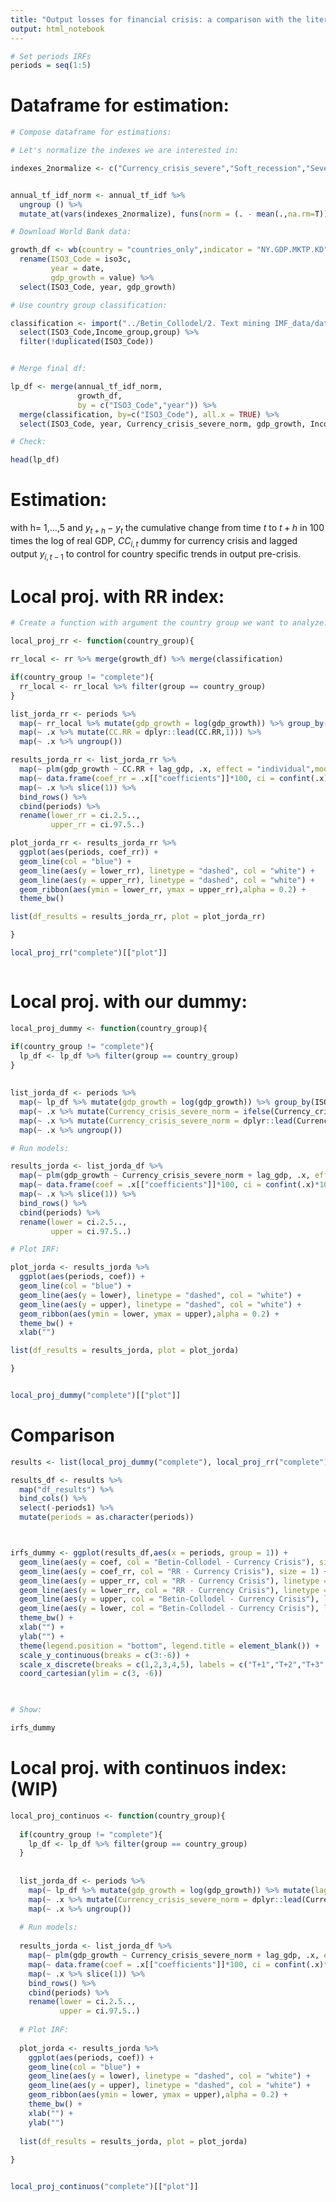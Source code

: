 ```yaml
---
title: "Output losses for financial crisis: a comparison with the literature"
output: html_notebook
---
```



```r
# Set periods IRFs
periods = seq(1:5)


```


# Dataframe for estimation:
```r

# Compose dataframe for estimations:

# Let's normalize the indexes we are interested in:

indexes_2normalize <- c("Currency_crisis_severe","Soft_recession","Severe_recession")


annual_tf_idf_norm <- annual_tf_idf %>% 
  ungroup () %>%
  mutate_at(vars(indexes_2normalize), funs(norm = (. - mean(.,na.rm=T))/sd(.,na.rm=T))) 

# Download World Bank data:

growth_df <- wb(country = "countries_only",indicator = "NY.GDP.MKTP.KD",startdate = 1954, enddate = 2016) %>% 
  rename(ISO3_Code = iso3c, 
         year = date,
         gdp_growth = value) %>% 
  select(ISO3_Code, year, gdp_growth)

# Use country group classification:

classification <- import("../Betin_Collodel/2. Text mining IMF_data/datasets/comparison/other_data.RData") %>% 
  select(ISO3_Code,Income_group,group) %>% 
  filter(!duplicated(ISO3_Code))


# Merge final df:

lp_df <- merge(annual_tf_idf_norm,
               growth_df,
               by = c("ISO3_Code","year")) %>% 
  merge(classification, by=c("ISO3_Code"), all.x = TRUE) %>% 
  select(ISO3_Code, year, Currency_crisis_severe_norm, gdp_growth, Income_group, group)

# Check:

head(lp_df)


```

# Estimation:
\begin{align}
y_{i,t+h} - y_{i,t} = \alpha_i + \Lambda CC_{i,t} + y_{t-1} + e_{i,t+h}
\end{align}

with h= 1,...,5 and $y_{t+h} - y_{t}$ the cumulative change from time $t$ to $t + h$ in 100 times the log of real GDP, $CC_{i,t}$ dummy for currency crisis and lagged output $y_{i,t-1}$ to control for country specific trends in output pre-crisis.

# Local proj. with RR index:
```r

# Create a function with argument the country group we want to analyze:

local_proj_rr <- function(country_group){

rr_local <- rr %>% merge(growth_df) %>% merge(classification)

if(country_group != "complete"){
  rr_local <- rr_local %>% filter(group == country_group)
}

list_jorda_rr <- periods %>%
  map(~ rr_local %>% mutate(gdp_growth = log(gdp_growth)) %>% group_by(ISO3_Code) %>% mutate(lag_gdp = dplyr::lag(gdp_growth,1)) %>% mutate(gdp_growth = dplyr::lead(gdp_growth,.x) - gdp_growth)) %>%
  map(~ .x %>% mutate(CC.RR = dplyr::lead(CC.RR,1))) %>% 
  map(~ .x %>% ungroup())

results_jorda_rr <- list_jorda_rr %>% 
  map(~ plm(gdp_growth ~ CC.RR + lag_gdp, .x, effect = "individual",model = "within")) %>% 
  map(~ data.frame(coef_rr = .x[["coefficients"]]*100, ci = confint(.x)*100)) %>% 
  map(~ .x %>% slice(1)) %>% 
  bind_rows() %>% 
  cbind(periods) %>% 
  rename(lower_rr = ci.2.5.., 
         upper_rr = ci.97.5..)

plot_jorda_rr <- results_jorda_rr %>% 
  ggplot(aes(periods, coef_rr)) +
  geom_line(col = "blue") +
  geom_line(aes(y = lower_rr), linetype = "dashed", col = "white") +
  geom_line(aes(y = upper_rr), linetype = "dashed", col = "white") +
  geom_ribbon(aes(ymin = lower_rr, ymax = upper_rr),alpha = 0.2) +
  theme_bw() 

list(df_results = results_jorda_rr, plot = plot_jorda_rr)

}

local_proj_rr("complete")[["plot"]]



```


# Local proj. with our dummy:
```r

local_proj_dummy <- function(country_group){

if(country_group != "complete"){
  lp_df <- lp_df %>% filter(group == country_group)
}
  
  
list_jorda_df <- periods %>%
  map(~ lp_df %>% mutate(gdp_growth = log(gdp_growth)) %>% group_by(ISO3_Code) %>% mutate(lag_gdp = dplyr::lag(gdp_growth,1)) %>%  mutate(gdp_growth = dplyr::lead(gdp_growth,.x) - gdp_growth)) %>% 
  map(~ .x %>% mutate(Currency_crisis_severe_norm = ifelse(Currency_crisis_severe_norm > 0,1,0))) %>% 
  map(~ .x %>% mutate(Currency_crisis_severe_norm = dplyr::lead(Currency_crisis_severe_norm,1))) %>% 
  map(~ .x %>% ungroup())

# Run models:

results_jorda <- list_jorda_df %>% 
  map(~ plm(gdp_growth ~ Currency_crisis_severe_norm + lag_gdp, .x, effect = "individual",model = "within")) %>% 
  map(~ data.frame(coef = .x[["coefficients"]]*100, ci = confint(.x)*100)) %>% 
  map(~ .x %>% slice(1)) %>% 
  bind_rows() %>% 
  cbind(periods) %>% 
  rename(lower = ci.2.5.., 
         upper = ci.97.5..)

# Plot IRF:

plot_jorda <- results_jorda %>% 
  ggplot(aes(periods, coef)) +
  geom_line(col = "blue") +
  geom_line(aes(y = lower), linetype = "dashed", col = "white") +
  geom_line(aes(y = upper), linetype = "dashed", col = "white") +
  geom_ribbon(aes(ymin = lower, ymax = upper),alpha = 0.2) +
  theme_bw() +
  xlab("")

list(df_results = results_jorda, plot = plot_jorda)

}


local_proj_dummy("complete")[["plot"]]

```
# Comparison 
```r

results <- list(local_proj_dummy("complete"), local_proj_rr("complete"))

results_df <- results %>% 
  map("df_results") %>% 
  bind_cols() %>% 
  select(-periods1) %>%
  mutate(periods = as.character(periods))



irfs_dummy <- ggplot(results_df,aes(x = periods, group = 1)) +
  geom_line(aes(y = coef, col = "Betin-Collodel - Currency Crisis"), size = 1) +
  geom_line(aes(y = coef_rr, col = "RR - Currency Crisis"), size = 1) +
  geom_line(aes(y = upper_rr, col = "RR - Currency Crisis"), linetype = "dashed") +
  geom_line(aes(y = lower_rr, col = "RR - Currency Crisis"), linetype = "dashed") +
  geom_line(aes(y = upper, col = "Betin-Collodel - Currency Crisis"), linetype = "dashed") +
  geom_line(aes(y = lower, col = "Betin-Collodel - Currency Crisis"), linetype = "dashed") +
  theme_bw() +
  xlab("") +
  ylab("") +
  theme(legend.position = "bottom", legend.title = element_blank()) +
  scale_y_continuous(breaks = c(3:-6)) +
  scale_x_discrete(breaks = c(1,2,3,4,5), labels = c("T+1","T+2","T+3","T+4","T+5"), expand = c(0.05,0.05)) +
  coord_cartesian(ylim = c(3, -6)) 
  


# Show:

irfs_dummy

```
# Local proj. with continuos index: (WIP)
```r

local_proj_continuos <- function(country_group){
  
  if(country_group != "complete"){
    lp_df <- lp_df %>% filter(group == country_group)
  }
  
  
  list_jorda_df <- periods %>%
    map(~ lp_df %>% mutate(gdp_growth = log(gdp_growth)) %>% mutate(lag_gdp = dplyr::lag(gdp_growth,1)) %>%      group_by(ISO3_Code) %>% mutate(gdp_growth = dplyr::lead(gdp_growth,.x) - gdp_growth)) %>% 
    map(~ .x %>% mutate(Currency_crisis_severe_norm = dplyr::lead(Currency_crisis_severe_norm,1))) %>% 
    map(~ .x %>% ungroup())
  
  # Run models:
  
  results_jorda <- list_jorda_df %>% 
    map(~ plm(gdp_growth ~ Currency_crisis_severe_norm + lag_gdp, .x, effect = "individual",model = "within")) %>% 
    map(~ data.frame(coef = .x[["coefficients"]]*100, ci = confint(.x)*100)) %>%
    map(~ .x %>% slice(1)) %>% 
    bind_rows() %>% 
    cbind(periods) %>% 
    rename(lower = ci.2.5.., 
           upper = ci.97.5..)
  
  # Plot IRF:
  
  plot_jorda <- results_jorda %>% 
    ggplot(aes(periods, coef)) +
    geom_line(col = "blue") +
    geom_line(aes(y = lower), linetype = "dashed", col = "white") +
    geom_line(aes(y = upper), linetype = "dashed", col = "white") +
    geom_ribbon(aes(ymin = lower, ymax = upper),alpha = 0.2) +
    theme_bw() +
    xlab("") +
    ylab("")
  
  list(df_results = results_jorda, plot = plot_jorda)
  
}


local_proj_continuos("complete")[["plot"]]

```



